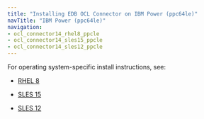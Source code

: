 ```yaml
---
title: "Installing EDB OCL Connector on IBM Power (ppc64le)"
navTitle: "IBM Power (ppc64le)"
navigation:
- ocl_connector14_rhel8_ppcle
- ocl_connector14_sles15_ppcle
- ocl_connector14_sles12_ppcle
---
```


For operating system-specific install instructions, see:


  - [RHEL 8](ocl_connector14_rhel8_ppcle)

  - [SLES 15](ocl_connector14_sles15_ppcle)
  - [SLES 12](ocl_connector14_sles12_ppcle)
